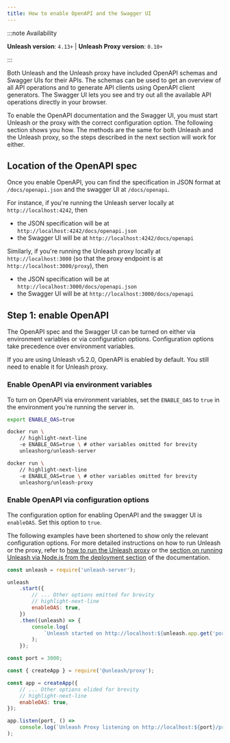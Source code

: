```yaml
---
title: How to enable OpenAPI and the Swagger UI
---
```




:::note Availability

**Unleash version**: `4.13+` | **Unleash Proxy version**: `0.10+`

:::

Both Unleash and the Unleash proxy have included OpenAPI schemas and Swagger UIs for their APIs. The schemas can be used to get an overview of all API operations and to generate API clients using OpenAPI client generators. The Swagger UI lets you see and try out all the available API operations directly in your browser.

To enable the OpenAPI documentation and the Swagger UI, you must start Unleash or the proxy with the correct configuration option. The following section shows you how. The methods are the same for both Unleash and the Unleash proxy, so the steps described in the next section will work for either.

## Location of the OpenAPI spec

Once you enable OpenAPI, you can find the specification in JSON format at `/docs/openapi.json` and the swagger UI at `/docs/openapi`.

For instance, if you're running the Unleash server locally at `http://localhost:4242`, then

-   the JSON specification will be at `http://localhost:4242/docs/openapi.json`
-   the Swagger UI will be at `http://localhost:4242/docs/openapi`

Similarly, if you're running the Unleash proxy locally at `http://localhost:3000` (so that the proxy endpoint is at `http://localhost:3000/proxy`), then

-   the JSON specification will be at `http://localhost:3000/docs/openapi.json`
-   the Swagger UI will be at `http://localhost:3000/docs/openapi`

## Step 1: enable OpenAPI

The OpenAPI spec and the Swagger UI can be turned on either via environment variables or via configuration options. Configuration options take precedence over environment variables.

If you are using Unleash v5.2.0, OpenAPI is enabled by default. You still need to enable it for Unleash proxy.

### Enable OpenAPI via environment variables

To turn on OpenAPI via environment variables, set the `ENABLE_OAS` to `true` in the environment you're running the server in.

<Tabs groupId="openapi-env-configuration">

<TabItem value="bash" label="Environment variable (bash)" default>

```bash title="Enable OpenAPI via an environment variable"
export ENABLE_OAS=true
```

</TabItem>

<TabItem value="docker-unleash" label="Docker (Unleash)">

```bash title="Enable OpenAPI for Unleash via Docker"
docker run \
    // highlight-next-line
    -e ENABLE_OAS=true \ # other variables omitted for brevity
    unleashorg/unleash-server
```

</TabItem>

<TabItem value="docker-proxy" label="Docker (Unleash proxy)">

```bash title="Enable OpenAPI for the Unleash proxy via Docker"
docker run \
    // highlight-next-line
    -e ENABLE_OAS=true \ # other variables omitted for brevity
    unleashorg/unleash-proxy
```

</TabItem>

</Tabs>

### Enable OpenAPI via configuration options

The configuration option for enabling OpenAPI and the swagger UI is `enableOAS`. Set this option to `true`.

The following examples have been shortened to show only the relevant configuration options. For more detailed instructions on how to run Unleash or the proxy, refer to [how to run the Unleash proxy](how-to-run-the-unleash-proxy.mdx) or the [section on running Unleash via Node.js from the deployment section](/using-unleash/deploy/getting-started.md#option-three---from-nodejs) of the documentation.

<Tabs groupId="openapi-configuration">

<TabItem value="unleash" label="Unleash">

```js title="Enable OpenAPI for Unleash via configuration option"
const unleash = require('unleash-server');

unleash
    .start({
        // ... Other options emitted for brevity
        // highlight-next-line
        enableOAS: true,
    })
    .then((unleash) => {
        console.log(
            `Unleash started on http://localhost:${unleash.app.get('port')}`,
        );
    });
```

</TabItem>

<TabItem value="proxy" label="Unleash proxy">

```js title="Enable OpenAPI for the Unleash proxy via configuration"
const port = 3000;

const { createApp } = require('@unleash/proxy');

const app = createApp({
    // ... Other options elided for brevity
    // highlight-next-line
    enableOAS: true,
});

app.listen(port, () =>
    console.log(`Unleash Proxy listening on http://localhost:${port}/proxy`),
);
```

</TabItem>

</Tabs>
